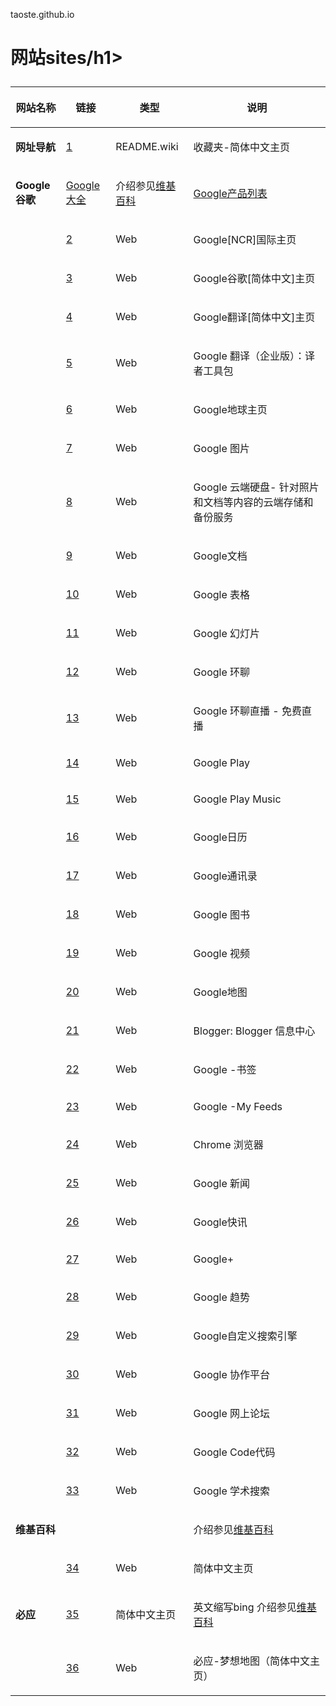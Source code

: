 taoste.github.io
<h1>网站sites/h1>
{|
! 网站名称 !! 链接 !! 类型 !! 说明
|-
| '''网址导航''' || [https://github.com/taoste/taoste.github.io/tree/master/sites] || README.wiki || 收藏夹-简体中文主页
|-
| '''Google谷歌''' || [http://www.google.com/about/ Google大全]|| 介绍参见[https://zh.wikipedia.org/wiki/Google 维基百科] || [https://zh.wikipedia.org/wiki/Google%E4%BA%A7%E5%93%81%E5%88%97%E8%A1%A8 Google产品列表]
|-
| &nbsp; || [https://www.google.com/ncr] ||  Web || Google[NCR]国际主页
|-
| &nbsp; || [https://www.google.com/?hl=zh_CN] ||  Web || Google谷歌[简体中文]主页
|-
| &nbsp; || [https://translate.google.com/?hl=zh-CN] ||  Web || Google翻译[简体中文]主页
|-
| &nbsp; || [https://translate.google.com/toolkit/?hl=zh-CN] ||  Web || Google 翻译（企业版）：译者工具包
|-
| &nbsp; || [https://www.google.com/intl/zh-CN/earth/] ||  Web || Google地球主页
|-
| &nbsp; || [https://www.google.com/imghp?hl=zh-CN] ||  Web || Google 图片
|-
| &nbsp; || [https://www.google.com/intl/zh-CN/drive/] ||  Web || Google 云端硬盘- 针对照片和文档等内容的云端存储和备份服务
|-
| &nbsp; || [https://docs.google.com/document/?hl=zh-CN] ||  Web ||Google文档
|-
| &nbsp; || [https://docs.google.com/spreadsheets/?hl=zh-CN] ||  Web ||Google 表格
|-
| &nbsp; || [https://docs.google.com/presentation/?hl=zh-CN] ||  Web ||Google 幻灯片
|-
| &nbsp; || [https://hangouts.google.com/?hl=zh_CN] ||  Web || Google 环聊
|-
| &nbsp; || [https://plus.google.com/hangouts/onair?hl=zh-CN] ||  Web || Google 环聊直播 - 免费直播
|-
| &nbsp; || [https://play.google.com/store?hl=zh-CN] ||  Web || Google Play
|-
| &nbsp; || [https://play.google.com/music/?hl=zh-CN] ||  Web || Google Play Music
|-
| &nbsp; || [https://calendar.google.com/calendar/?hl=zh-CN] ||  Web || Google日历
|-
| &nbsp; || [https://contacts.google.com/u/0/preview/all/?hl=zh-CN] ||  Web || Google通讯录
|-
| &nbsp; || [https://books.google.com/bkshp?hl=zh-CN] ||  Web || Google 图书
|-
| &nbsp; || [https://www.google.com/videohp?hl=zh-CN] ||  Web || Google 视频
|-
| &nbsp; || [https://www.google.com/maps?hl=zh-CN] ||  Web ||Google地图
|-
| &nbsp; || [https://www.blogger.com/home/?hl=zh_CN] ||  Web || Blogger: Blogger 信息中心
|-
| &nbsp; || [https://www.google.com/bookmarks/?hl=zh_CN] ||  Web ||Google -书签
|-
| &nbsp; || [https://feedburner.google.com/fb/a/myfeeds/?hl=zh_CN] ||  Web ||Google -My Feeds
|-
| &nbsp; || [https://chrome.google.com/?hl=zh-CN] ||  Web ||Chrome 浏览器
|-
| &nbsp; || [https://news.google.com/nwshp?hl=zh-CN] ||  Web ||Google 新闻
|-
| &nbsp; || [https://www.google.com/alerts?hl=zh-CN] ||  Web || Google快讯
|-
| &nbsp; || [https://plus.google.com/?hl=zh-CN] ||  Web ||Google+
|-
| &nbsp; || [https://www.google.com/trends/?hl=zh-CN] ||  Web ||Google 趋势
|-
| &nbsp; || [https://cse.google.com/cse/?hl=zh-CN] ||  Web ||Google自定义搜索引擎
|-
| &nbsp; || [https://sites.google.com/?hl=zh-CN] ||  Web ||Google 协作平台
|-
| &nbsp; || [https://groups.google.com/forum/?hl=zh-CN] ||  Web ||Google 网上论坛
|-
| &nbsp; || [https://code.google.com/?hl=zh-CN] ||  Web ||Google Code代码
|-
| &nbsp; || [https://scholar.google.com/schhp?hl=zh-CN] ||  Web ||Google 学术搜索
|-
| '''维基百科''' || &nbsp; || &nbsp; || 介绍参见[https://zh.wikipedia.org/wiki/%E7%BB%B4%E5%9F%BA%E7%99%BE%E7%A7%91 维基百科]
|-
| &nbsp; || [https://zh.wikipedia.org/wiki/] ||  Web || 简体中文主页
|-
| '''必应''' || [http://cn.bing.com/] ||  简体中文主页 || 英文缩写bing 介绍参见[https://zh.wikipedia.org/wiki/Bing 维基百科]
|-
| &nbsp; || [http://cn.bing.com/dreammap/?mkt=zh-cn] || Web || 必应-梦想地图（简体中文主页）
|}
